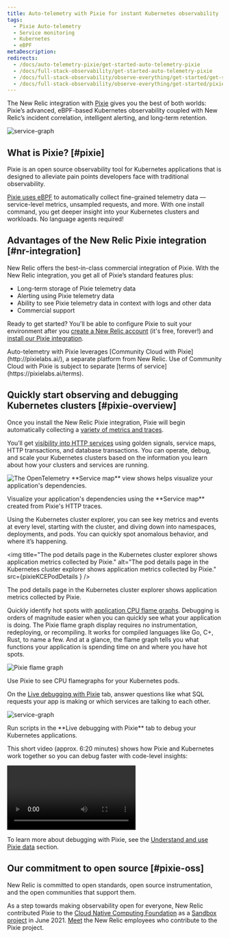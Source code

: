 ```yaml
---
title: Auto-telemetry with Pixie for instant Kubernetes observability
tags:
  - Pixie Auto-telemetry
  - Service monitoring
  - Kubernetes
  - eBPF
metaDescription:
redirects:
  - /docs/auto-telemetry-pixie/get-started-auto-telemetry-pixie
  - /docs/full-stack-observability/get-started-auto-telemetry-pixie
  - /docs/full-stack-observability/observe-everything/get-started/get-started-auto-telemetry-pixie
  - /docs/full-stack-observability/observe-everything/get-started/pixie-account-link
---
```







The New Relic integration with [Pixie](https://px.dev/) gives you the best of both worlds: Pixie’s advanced, eBPF-based Kubernetes observability coupled with New Relic’s incident correlation, intelligent alerting, and long-term retention.

<img
  title="service graph in live debugger"
  alt="service-graph"
  src={pixieServiceGraph}
/>

## What is Pixie?  [#pixie]

Pixie is an open source observability tool for Kubernetes applications that is designed to alleviate pain points developers face with traditional observability.

[Pixie uses eBPF](https://docs.px.dev/about-pixie/pixie-ebpf) to automatically collect fine-grained telemetry data — service-level metrics, unsampled requests, and more. With one install command, you get deeper insight into your Kubernetes clusters and workloads. No language agents required!

## Advantages of the New Relic Pixie integration [#nr-integration]

New Relic offers the best-in-class commercial integration of Pixie. With the New Relic integration, you get all of Pixie’s standard features plus:

* Long-term storage of Pixie telemetry data
* Alerting using Pixie telemetry data
* Ability to see Pixie telemetry data in context with logs and other data
* Commercial support

Ready to get started? You'll be able to configure Pixie to suit your environment after you [create a New Relic account](https://newrelic.com/signup) (it's free, forever!) and [install our Pixie integration](/docs/kubernetes-pixie/auto-telemetry-pixie/install-auto-telemetry-pixie/).

<Callout variant="important">
  Auto-telemetry with Pixie leverages [Community Cloud with Pixie](http://pixielabs.ai/), a separate platform from New Relic. Use of Community Cloud with Pixie is subject to separate [terms of service](https://pixielabs.ai/terms).
</Callout>

## Quickly start observing and debugging Kubernetes clusters [#pixie-overview]

Once you install the New Relic Pixie integration, Pixie will begin automatically collecting a [variety of metrics and traces](https://docs.px.dev/about-pixie/data-sources/).

You’ll get [visibility into HTTP services](/docs/kubernetes-pixie/auto-telemetry-pixie/understand-use-data/explore-pixie-data#service-health) using golden signals, service maps, HTTP transactions, and database transactions. You can operate, debug, and scale your Kubernetes clusters based on the information you learn about how your clusters and services are running.

<img
  title="The OpenTelemetry **Service map** view shows helps visualize your application's dependencies."
  alt="The OpenTelemetry **Service map** view shows helps visualize your application's dependencies."
  src={pixieServiceOtelMap}
/>

<figcaption>
  Visualize your application's dependencies using the **Service map** created from Pixie's HTTP traces.
</figcaption>

Using the Kubernetes cluster explorer, you can see key metrics and events at every level, starting with the cluster, and diving down into namespaces, deployments, and pods. You can quickly spot anomalous behavior, and where it’s happening.

<img
  title="The pod details page in the Kubernetes cluster explorer shows application metrics collected by Pixie."
  alt="The pod details page in the Kubernetes cluster explorer shows application metrics collected by Pixie."
  src={pixieKCEPodDetails
}
/>

<figcaption>
  The pod details page in the Kubernetes cluster explorer shows application metrics collected by Pixie.
</figcaption>

Quickly identify hot spots with [application CPU flame graphs](/docs/kubernetes-pixie/auto-telemetry-pixie/understand-use-data/explore-pixie-data#cpu-profiles). Debugging is orders of magnitude easier when you can quickly see what your application is doing. The Pixie flame graph display requires no instrumentation, redeploying, or recompiling. It works for compiled languages like Go, C+, Rust, to name a few. And at a glance, the flame graph tells you what functions your application is spending time on and where you have hot spots.

<img
  title="Pixie flame graph"
  alt="Pixie flame graph"
  src={pixieFlamegraph}
/>

<figcaption>
  Use Pixie to see CPU flamegraphs for your Kubernetes pods.
</figcaption>

On the [Live debugging with Pixie](/docs/kubernetes-pixie/auto-telemetry-pixie/understand-use-data/live-debugging-with-pixie) tab, answer questions like what SQL requests your app is making or which services are talking to each other.

<img
  title="service graph in live debugger"
  alt="service-graph"
  src={pixieLiveDebugging}
/>

<figcaption>
  Run scripts in the **Live debugging with Pixie** tab to debug your Kubernetes applications.
</figcaption>

This short video (approx. 6:20 minutes) shows how Pixie and Kubernetes work together so you can debug faster with code-level insights:

<Video
  id="QO7vz0jQEUI"
  type="youtube"
/>

To learn more about debugging with Pixie, see the [Understand and use Pixie data](/docs/kubernetes-pixie/auto-telemetry-pixie/understand-use-data/overview) section.

## Our commitment to open source [#pixie-oss]

New Relic is committed to open standards, open source instrumentation, and the open communities that support them.

As a step towards making observability open for everyone, New Relic contributed Pixie to the [Cloud Native Computing Foundation](https://www.cncf.io/) as a [Sandbox project](https://www.cncf.io/sandbox-projects/) in June 2021. [Meet](https://opensource.newrelic.com/projects/pixie) the New Relic employees who contribute to the Pixie project.
